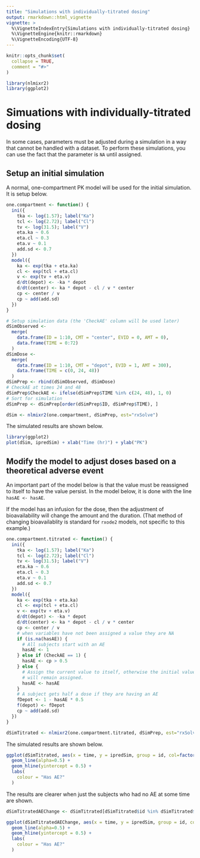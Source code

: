 ```yaml
---
title: "Simulations with individually-titrated dosing"
output: rmarkdown::html_vignette
vignette: >
  %\VignetteIndexEntry{Simulations with individually-titrated dosing}
  %\VignetteEngine{knitr::rmarkdown}
  %\VignetteEncoding{UTF-8}
---
```


```r
knitr::opts_chunk$set(
  collapse = TRUE,
  comment = "#>"
)
```

```r
library(nlmixr2)
library(ggplot2)
```

# Simuations with individually-titrated dosing

In some cases, parameters must be adjusted during a simulation in a
way that cannot be handled with a dataset.  To perform these
simulations, you can use the fact that the parameter is `NA` until
assigned.

## Setup an initial simulation

A normal, one-compartment PK model will be used for the initial simulation.  It
is setup below.

```r
one.compartment <- function() {
  ini({
    tka <- log(1.57); label("Ka")
    tcl <- log(2.72); label("Cl")
    tv <- log(31.5); label("V")
    eta.ka ~ 0.6
    eta.cl ~ 0.3
    eta.v ~ 0.1
    add.sd <- 0.7
  })
  model({
    ka <- exp(tka + eta.ka)
    cl <- exp(tcl + eta.cl)
    v <- exp(tv + eta.v)
    d/dt(depot) <- -ka * depot
    d/dt(center) <- ka * depot - cl / v * center
    cp <- center / v
    cp ~ add(add.sd)
  })
}

# Setup simulation data (the 'CheckAE' column will be used later)
dSimObserved <-
  merge(
    data.frame(ID = 1:10, CMT = "center", EVID = 0, AMT = 0),
    data.frame(TIME = 0:72)
  )
dSimDose <-
  merge(
    data.frame(ID = 1:10, CMT = "depot", EVID = 1, AMT = 300),
    data.frame(TIME = c(0, 24, 48))
  )
dSimPrep <- rbind(dSimObserved, dSimDose)
# CheckAE at times 24 and 48
dSimPrep$CheckAE <- ifelse(dSimPrep$TIME %in% c(24, 48), 1, 0)
# Sort for simulation
dSimPrep <- dSimPrep[order(dSimPrep$ID, dSimPrep$TIME), ]

dSim <- nlmixr2(one.compartment, dSimPrep, est="rxSolve")
```

The simulated results are shown below.

```r
library(ggplot2)
plot(dSim, ipredSim) + xlab("Time (hr)") + ylab("PK")
```

## Modify the model to adjust doses based on a theoretical adverse event

An important part of the model below is that the value must be reassigned to
itself to have the value persist.  In the model below, it is done with the line
`hasAE <- hasAE`.

If the model has an infusion for the dose, then the adjustment of
bioavailability will change the amount and the duration.  (That method of
changing bioavailablity is standard for `rxode2` models, not specific to this
example.)

```r
one.compartment.titrated <- function() {
  ini({
    tka <- log(1.57); label("Ka")
    tcl <- log(2.72); label("Cl")
    tv <- log(31.5); label("V")
    eta.ka ~ 0.6
    eta.cl ~ 0.3
    eta.v ~ 0.1
    add.sd <- 0.7
  })
  model({
    ka <- exp(tka + eta.ka)
    cl <- exp(tcl + eta.cl)
    v <- exp(tv + eta.v)
    d/dt(depot) <- -ka * depot
    d/dt(center) <- ka * depot - cl / v * center
    cp <- center / v
    # when variables have not been assigned a value they are NA
    if (is.na(hasAE)) { 
      # All subjects start with an AE
      hasAE <- 1
    } else if (CheckAE == 1) {
      hasAE <- cp > 0.5
    } else {
      # Assign the current value to itself, otherwise the initial value assigned
      # will remain assigned.
      hasAE <- hasAE
    }
    # A subject gets half a dose if they are having an AE
    fDepot <- 1 - hasAE * 0.5
    f(depot) <- fDepot
    cp ~ add(add.sd)
  })
}

dSimTitrated <- nlmixr2(one.compartment.titrated, dSimPrep, est="rxSolve")
```

The simulated results are shown below.

```r
ggplot(dSimTitrated, aes(x = time, y = ipredSim, group = id, col=factor(hasAE, labels = c("No", "Yes")))) +
  geom_line(alpha=0.5) +
  geom_hline(yintercept = 0.5) +
  labs(
    colour = "Has AE?"
  )
```

The results are clearer when just the subjects who had no AE at some time are
shown.

```r
dSimTitratedAEChange <- dSimTitrated[dSimTitrated$id %in% dSimTitrated$id[dSimTitrated$hasAE == 0], ]

ggplot(dSimTitratedAEChange, aes(x = time, y = ipredSim, group = id, col=factor(hasAE, labels = c("No", "Yes")))) +
  geom_line(alpha=0.5) +
  geom_hline(yintercept = 0.5) +
  labs(
    colour = "Has AE?"
  )
```

